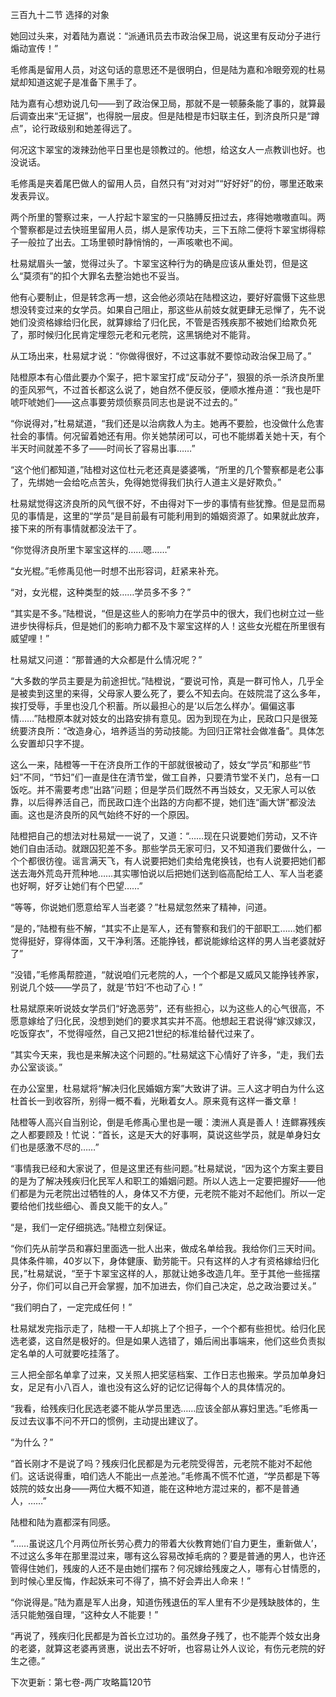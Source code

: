 

三百九十二节 选择的对象

她回过头来，对着陆为嘉说：“派通讯员去市政治保卫局，说这里有反动分子进行煽动宣传！”

毛修禹是留用人员，对这句话的意思还不是很明白，但是陆为嘉和冷眼旁观的杜易斌却知道这妮子是准备下黑手了。

陆为嘉有心想劝说几句――到了政治保卫局，那就不是一顿藤条能了事的，就算最后调查出来“无证据”，也得脱一层皮。但是陆橙是市妇联主任，到济良所只是“蹲点”，论行政级别和她差得远了。

何况这卞翠宝的泼辣劲他平日里也是领教过的。他想，给这女人一点教训也好。也没说话。

毛修禹是夹着尾巴做人的留用人员，自然只有“对对对”“好好好”的份，哪里还敢来发表异议。

两个所里的警察过来，一人拧起卞翠宝的一只胳膊反扭过去，疼得她嗷嗷直叫。两个警察都是过去快班里留用人员，绑人是家传功夫，三下五除二便将卞翠宝绑得粽子一般拉了出去。工场里顿时静悄悄的，一声咳嗽也不闻。

杜易斌眉头一皱，觉得过头了。卞翠宝这种行为的确是应该从重处罚，但是这么“莫须有”的扣个大罪名去整治她也不妥当。

他有心要制止，但是转念再一想，这会他必须站在陆橙这边，要好好震慑下这些思想没转变过来的女学员。如果自己阻止，那这些从前妓女就更肆无忌惮了，先不说她们没资格嫁给归化民，就算嫁给了归化民，不管是否残疾那不被她们给欺负死了，那时候归化民肯定埋怨元老和元老院，这黑锅绝对不能背。

从工场出来，杜易斌才说：“你做得很好，不过这事就不要惊动政治保卫局了。”

陆橙原本有心借此要办个案子，把卞翠宝打成“反动分子”，狠狠的杀一杀济良所里的歪风邪气，不过首长都这么说了，她自然不便反驳，便顺水推舟道：“我也是吓唬吓唬她们――这点事要劳烦侦察员同志也是说不过去的。”

“你说得对，”杜易斌道，“我们还是以治病救人为主。她再不要脸，也没做什么危害社会的事情。何况留着她还有用。你关她禁闭可以，可也不能绑着关她十天，有个半天时间就差不多了――时间长了容易出事……”

“这个他们都知道，”陆橙对这位杜元老还真是婆婆嘴，“所里的几个警察都是老公事了，先绑她一会给吃点苦头，免得她觉得我们执行人道主义是好欺负。”

杜易斌觉得这济良所的风气很不好，不由得对下一步的事情有些犹豫。但是显而易见的事情是，这里的“学员”是目前最有可能利用到的婚姻资源了。如果就此放弃，接下来的所有事情就都没法干了。

“你觉得济良所里卞翠宝这样的……嗯……”

“女光棍。”毛修禹见他一时想不出形容词，赶紧来补充。

“对，女光棍，这种类型的妓……学员多不多？”

“其实是不多。”陆橙说，“但是这些人的影响力在学员中的很大，我们也树立过一些进步快得标兵，但是她们的影响力都不及卞翠宝这样的人！这些女光棍在所里很有威望哩！”

杜易斌又问道：“那普通的大众都是什么情况呢？”

“大多数的学员主要是为前途担忧。”陆橙说，“要说可怜，真是一群可怜人，几乎全是被卖到这里的来得，父母家人要么死了，要么不知去向。在妓院混了这么多年，挨打受辱，手里也没几个积蓄。所以最担心的是‘以后怎么样办’。偏偏这事情……”陆橙原本就对妓女的出路安排有意见。因为到现在为止，民政口只是很笼统要济良所：“改造身心，培养适当的劳动技能。为回归正常社会做准备”。具体怎么安置却只字不提。

这么一来，陆橙等一干在济良所工作的干部就很被动了，妓女“学员”和那些“节妇”不同，“节妇”们一直是住在清节堂，做工自养，只要清节堂不关门，总有一口饭吃。并不需要考虑“出路”问题；但是学员们既然不再当妓女，又无家人可以依靠，以后得养活自己，而民政口连个出路的方向都不提，她们连“画大饼”都没法画。这也是济良所的风气始终不好的一个原因。

陆橙把自己的想法对杜易斌一一说了，又道：“……现在只说要她们劳动，又不许她们自由活动。就跟囚犯差不多。那些学员无家可归，又不知道我们要做什么，一个个都很彷徨。谣言满天飞，有人说要把她们卖给鬼佬换钱，也有人说要把她们都送去海外荒岛开荒种地……其实哪怕说以后把她们送到临高配给工人、军人当老婆也好啊，好歹让她们有个巴望……”

“等等，你说她们愿意给军人当老婆？”杜易斌忽然来了精神，问道。

“是的，”陆橙有些不解，“其实不止是军人，还有警察和我们的干部职工……她们都觉得挺好，穿得体面，又干净利落。还能挣钱，都说能嫁给这样的男人当老婆就好了”

“没错，”毛修禹帮腔道，“就说咱们元老院的人，一个个都是又威风又能挣钱养家，别说几个妓――学员了，就是‘节妇’不也动了心！”

杜易斌原来听说妓女学员们“好逸恶劳”，还有些担心，以为这些人的心气很高，不愿意嫁给了归化民，没想到她们的要求其实并不高。他想起王君说得“嫁汉嫁汉，吃饭穿衣”，不觉得哑然，自己又把21世纪的标准给替代过来了。

“其实今天来，我也是来解决这个问题的。”杜易斌这下心情好了许多，“走，我们去办公室谈谈。”

在办公室里，杜易斌将“解决归化民婚姻方案”大致讲了讲。三人这才明白为什么这杜首长一到收容所，别得一概不看，光瞅着女人。原来竟有这样一番文章！

陆橙等人高兴自当别论，倒是毛修禹心里也是一暖：澳洲人真是善人！连鳏寡残疾之人都要顾及！忙说：“首长，这是天大的好事啊，莫说这些学员，就是单身妇女们也是感激不尽的……”

“事情我已经和大家说了，但是这里还有些问题。”杜易斌说，“因为这个方案主要目的是为了解决残疾归化民军人和职工的婚姻问题。所以人选上一定要把握好――他们都是为元老院出过牺牲的人，身体又不方便，元老院不能对不起他们。所以一定要给他们找些细心、善良又能干的女人。”

“是，我们一定仔细挑选。”陆橙立刻保证。

“你们先从前学员和寡妇里面选一批人出来，做成名单给我。我给你们三天时间。具体条件嘛，40岁以下，身体健康、勤劳能干。只有这样的人才有资格嫁给归化民，”杜易斌说，“至于卞翠宝这样的人，那就让她多改造几年。至于其他一些摇摆分子，你们可以自己开会掌握，加不加进去，你们自己决定，总之政治要过关。”

“我们明白了，一定完成任何！”

杜易斌发完指示走了，陆橙一干人却挑上了个担子，一个个都有些担忧。给归化民选老婆，这自然是极好的。但是如果人选错了，婚后闹出事端来，他们这些负责拟定名单的人可就要吃挂落了。

三人把全部名单拿了过来，又关照人把奖惩档案、工作日志也搬来。学员加单身妇女，足足有小八百人，谁也没有这么好的记忆记得每个人的具体情况的。

“我看，给残疾归化民选老婆不能从学员里选……应该全部从寡妇里选。”毛修禹一反过去议事不问不开口的惯例，主动提出建议了。

“为什么？”

“首长刚才不是说了吗？残疾归化民都是为元老院受得苦，元老院不能对不起他们。这话说得重，咱们选人不能出一点差池。”毛修禹不慌不忙道，“学员都是下等妓院的妓女出身――两位大概不知道，能在这种地方混过来的，都不是普通人，……”

陆橙和陆为嘉都深有同感。

“……虽说这几个月两位所长劳心费力的带着大伙教育她们‘自力更生，重新做人’，不过这么多年在那里混过来，哪有这么容易改掉毛病的？要是普通的男人，也许还管得住她们，残废的人还不是由她们摆布？何况嫁给残废之人，哪有心甘情愿的，到时候心里反悔，作起妖来可不得了，搞不好会弄出人命来！”

“你说得是。”陆为嘉是军人出身，知道伤残退伍的军人里有不少是残缺肢体的，生活只能勉强自理，“这种女人不能要！”

“再说了，残疾归化民都是为首长立过功的。虽然身子残了，也不能弄个妓女出身的老婆，就算这老婆再贤惠，说出去不好听，也容易让外人议论，有伤元老院的好生之德。”

下次更新：第七卷-两广攻略篇120节

